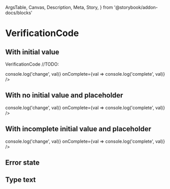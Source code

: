   ArgsTable,
  Canvas,
  Description,
  Meta,
  Story,
} from '@storybook/addon-docs/blocks'

<Meta title="Components/VerificationCode" component={VerificationCode} />

# VerificationCode

## With initial value

<Description>VerificationCode //TODO:</Description>

<Canvas>
  <Story name="initial">
    <VerificationCode
      initialValue="1337"
      inputId="verification-code-input"
      onChange={val => console.log('change', val)}
      onComplete={val => console.log('complete', val)}
    />
  </Story>
</Canvas>

## With no initial value and placeholder

<Canvas>
  <Story name="no-initial">
    <VerificationCode
      placeholder="0000"
      inputId="verification-code-input-no-value"
      onChange={val => console.log('change', val)}
      onComplete={val => console.log('complete', val)}
    />
  </Story>
</Canvas>

## With incomplete initial value and placeholder

<Canvas>
  <Story name="incomplete">
    <VerificationCode
      fields={6}
      initialValue="13"
      placeholder="0037"
      inputId="verification-code-input-incomplete"
      onChange={val => console.log('change', val)}
      onComplete={val => console.log('complete', val)}
    />
  </Story>
</Canvas>

## Error state

<Canvas>
  <Story name="error">
    <VerificationCode inputId="error" initialValue="13" error />
  </Story>
</Canvas>

## Type text

<Canvas>
  <Story name="type-text">
    <VerificationCode type="text" initialValue="13" />
  </Story>
</Canvas>

<ArgsTable of={VerificationCode} />
